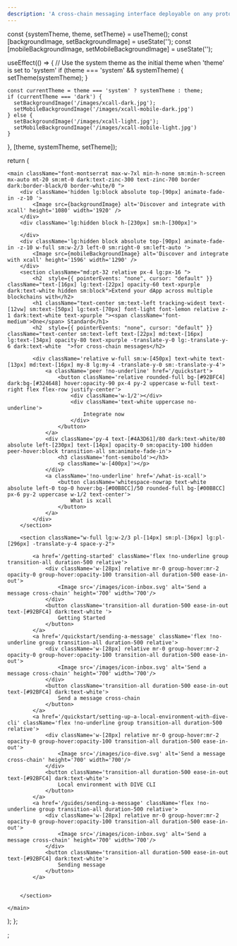 ```yaml
---
description: 'A cross-chain messaging interface deployable on any protocol'
---
```



  const {systemTheme, theme, setTheme} = useTheme();
  const [backgroundImage, setBackgroundImage] = useState('');
  const [mobileBackgroundImage, setMobileBackgroundImage] = useState('');

useEffect(() => {
// Use the system theme as the initial theme when 'theme' is set to 'system'
if (theme === 'system' && systemTheme) {
setTheme(systemTheme);
}

    const currentTheme = theme === 'system' ? systemTheme : theme;
    if (currentTheme === 'dark') {
      setBackgroundImage('/images/xcall-dark.jpg');
      setMobileBackgroundImage('/images/xcall-mobile-dark.jpg')
    } else {
      setBackgroundImage('/images/xcall-light.jpg');
      setMobileBackgroundImage('/images/xcall-mobile-light.jpg')
    }

}, [theme, systemTheme, setTheme]);

return (

    <main className="font-montserrat max-w-7xl min-h-none sm:min-h-screen mx-auto mt-20 sm:mt-0 dark:text-zinc-300 text-zinc-700 border dark:border-black/0 border-white/0 ">
        <div className='hidden lg:block absolute top-[90px] animate-fade-in -z-10 '>
            <Image src={backgroundImage} alt='Discover and integrate with xcall' height='1080' width='1920' />
        </div>
        <div className='lg:hidden block h-[230px] sm:h-[300px]'>

        </div>
        <div className='lg:hidden block absolute top-[90px] animate-fade-in -z-10 w-full sm:w-2/3 left-0 sm:right-0 sm:left-auto '>
            <Image src={mobileBackgroundImage} alt='Discover and integrate with xcall' height='1596' width='1290' />
        </div>
        <section className="md:pt-32 relative px-4 lg:px-16 ">
            <h2  style={{ pointerEvents: "none", cursor: "default" }} className="text-[16px] lg:text-[22px] opacity-60 text-xpurple dark:text-white hidden sm:block">Extend your dApp across multiple blockchains with</h2>
            <h1 className="text-center sm:text-left tracking-widest text-[12vw] sm:text-[50px] lg:text-[70px] font-light font-lemon relative z-1 dark:text-white text-xpurple "><span className='font-medium'>One</span> Standard</h1>
            <h2  style={{ pointerEvents: "none", cursor: "default" }} className="text-center sm:text-left text-[22px] md:text-[16px] lg:text-[34px] opacity-80 text-xpurple -translate-y-0 lg:-translate-y-6 dark:text-white  ">for cross-chain messages</h2>

            <div className='relative w-full sm:w-[450px] text-white text-[13px] md:text-[16px] my-8 lg:my-4 -translate-y-0 sm:-translate-y-4'>
                <a className='peer !no-underline' href='/quickstart'>
                    <button className='relative rounded-full bg-[#92BFC4] dark:bg-[#324648] hover:opacity-90 px-4 py-2 uppercase w-full text-right flex flex-row justify-center'>
                        <div className='w-1/2'></div>
                        <div className='text-white uppercase no-underline'>
                            Integrate now
                        </div>
                    </button>
                </a>
                <div className='py-4 text-[#4A3D61]/80 dark:text-white/80 absolute left-[230px] text-[14px] opacity-0 sm:opacity-100 hidden peer-hover:block transition-all sm:animate-fade-in'>
                    <h3 className='font-semibold'></h3>
                    <p className='w-[400px]'></p>
                </div>
                <a className='!no-underline' href='/what-is-xcall'>
                    <button className='whitespace-nowrap text-white absolute left-0 top-0 hover:bg-[#00B8CC]/50 rounded-full bg-[#00B8CC] px-6 py-2 uppercase w-1/2 text-center'>
                        What is xcall
                    </button>
                </a>
            </div>
        </section>

        <section className="w-full lg:w-2/3 pl-[14px] sm:pl-[36px] lg:pl-[296px] -translate-y-4 space-y-2">

            <a href='/getting-started' className='flex !no-underline group transition-all duration-500 relative'> 
                <div className='w-[28px] relative mr-0 group-hover:mr-2 opacity-0 group-hover:opacity-100 transition-all duration-500 ease-in-out'>
                    <Image src='/images/icon-inbox.svg' alt='Send a message cross-chain' height='700' width='700'/>
                </div>
                <button className='transition-all duration-500 ease-in-out text-[#92BFC4] dark:text-white '>
                    Getting Started
                </button>
            </a>
            <a href='/quickstart/sending-a-message' className='flex !no-underline group transition-all duration-500 relative'> 
                <div className='w-[28px] relative mr-0 group-hover:mr-2 opacity-0 group-hover:opacity-100 transition-all duration-500 ease-in-out'>
                    <Image src='/images/icon-inbox.svg' alt='Send a message cross-chain' height='700' width='700'/>
                </div>
                <button className='transition-all duration-500 ease-in-out text-[#92BFC4] dark:text-white'>
                    Send a message cross-chain
                </button>
            </a>
            <a href='/quickstart/setting-up-a-local-environment-with-dive-cli' className='flex !no-underline group transition-all duration-500 relative'> 
                <div className='w-[28px] relative mr-0 group-hover:mr-2 opacity-0 group-hover:opacity-100 transition-all duration-500 ease-in-out'>
                    <Image src='/images/ico-dive.svg' alt='Send a message cross-chain' height='700' width='700'/>
                </div>
                <button className='transition-all duration-500 ease-in-out text-[#92BFC4] dark:text-white'>
                    Local environment with DIVE CLI
                </button>
            </a>
            <a href='/guides/sending-a-message' className='flex !no-underline group transition-all duration-500 relative'> 
                <div className='w-[28px] relative mr-0 group-hover:mr-2 opacity-0 group-hover:opacity-100 transition-all duration-500 ease-in-out'>
                    <Image src='/images/icon-inbox.svg' alt='Send a message cross-chain' height='700' width='700'/>
                </div>
                <button className='transition-all duration-500 ease-in-out text-[#92BFC4] dark:text-white'>
                    Sending message
                </button>
            </a>

            
        </section>

    </main>

);
};


;
